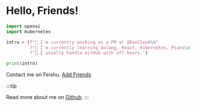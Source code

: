 # Hello, Friends!

```python
import openai
import kubernetes

intro = (f"🔭 I'm currently working as a PM at @DaoCloud\n"
         f"🌱 I'm currently learning Golang, React, Kubernetes, Piano\n"
         f"💬 I usually handle GitHub with off-hours.")

print(intro)
```

Contact me on Feishu. [Add Friends](https://www.feishu.cn/invitation/page/add_contact/?token=ba7l9ef0-cf4b-49f0-a164-3c24ece78a7c&amp;unique_id=wOYnoPCyY-D8zy6rvcYY1g==)

:::tip

Read more about me on [Github](https://github.com/samzong).
:::
